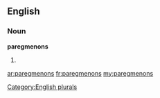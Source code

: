 ==English==

===Noun===
'''paregmenons'''

# {{plural of|[[paregmenon]]}}

[[Category:English plurals]]

[[ar:paregmenons]]
[[fr:paregmenons]]
[[my:paregmenons]]